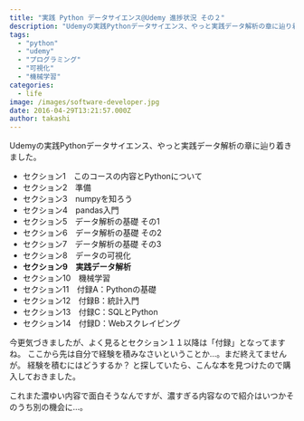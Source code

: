 ```yaml
---
title: "実践 Python データサイエンス@Udemy 進捗状況 その２"
description: "Udemyの実践Pythonデータサイエンス、やっと実践データ解析の章に辿り着きました。セクション1　このコースの内容とPythonについてセクション2　準備セ..."
tags:
  - "python"
  - "udemy"
  - "プログラミング"
  - "可視化"
  - "機械学習"
categories:
  - life
image: /images/software-developer.jpg
date: 2016-04-29T13:21:57.000Z
author: takashi
---
```



Udemyの実践Pythonデータサイエンス、やっと実践データ解析の章に辿り着きました。
<ul>
<li>セクション1　このコースの内容とPythonについて</li>
<li>セクション2　準備</li>
<li>セクション3　numpyを知ろう</li>
<li>セクション4　pandas入門</li>
<li>セクション5　データ解析の基礎 その1</li>
<li>セクション6　データ解析の基礎 その2</li>
<li>セクション7　データ解析の基礎 その3</li>
<li>セクション8　データの可視化</li>
<li><strong>セクション9　実践データ解析</strong></li>
<li>セクション10　機械学習</li>
<li>セクション11　付録A：Pythonの基礎</li>
<li>セクション12　付録B：統計入門</li>
<li>セクション13　付録C：SQLとPython</li>
<li>セクション14　付録D：Webスクレイピング</li>
</ul>
今更気づきましたが、よく見るとセクション１１以降は「付録」となってますね。
ここから先は自分で経験を積みなさいということか…。まだ終えてませんが。
経験を積むにはどうするか？ と探していたら、こんな本を見つけたので購入しておきました。

これまた濃ゆい内容で面白そうなんですが、濃すぎる内容なので紹介はいつかそのうち別の機会に…。